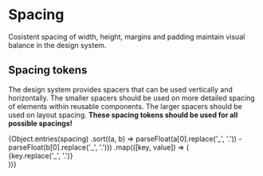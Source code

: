 
<Meta title="Spacing" />

# Spacing
Cosistent spacing of width, height, margins and padding maintain visual balance in the design system.

## Spacing tokens
The design system provides spacers that can be used vertically and horizontally. The smaller spacers should be used on more detailed spacing of elements within reusable components.
The larger spacers should be used on layout spacing. **These spacing tokens should be used for all possible spacings!**

<div style={{ display: 'flex', flexWrap: 'wrap', alignItems: 'flex-end', marginTop: '20px' }}>
  {Object.entries(spacing)
    .sort((a, b) => parseFloat(a[0].replace('_', '.')) - parseFloat(b[0].replace('_', '.')))
    .map(([key, value]) => (
      <div key={key} style={{ margin: '10px', textAlign: 'center' }}>
        <div style={{ backgroundColor: '#333', width: '50px', height: value, marginBottom: '5px' }}></div>
        {key.replace('_', '.')}
      </div>
    ))}
</div>




